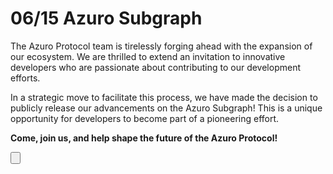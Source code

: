 
# 06/15 Azuro Subgraph

The Azuro Protocol team is tirelessly forging ahead with the expansion of our ecosystem. We are thrilled to extend an invitation to innovative developers who are passionate about contributing to our development efforts.

In a strategic move to facilitate this process, we have made the decision to publicly release our advancements on the Azuro Subgraph! This is a unique opportunity for developers to become part of a pioneering effort.

**Come, join us, and help shape the future of the Azuro Protocol!**

<Button
  className="mt-6"
  title="Explore Azuro Subgraph"
  toTab="https://github.com/Azuro-protocol/Azuro-subgraphs/blob/main/api/README.md"
/>
